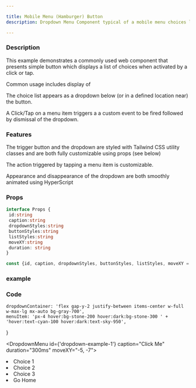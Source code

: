 ```yaml
---

title: Mobile Menu (Hamburger) Button
description: Dropdown Menu Component typical of a mobile menu choices list

---
```



### Description

This example demonstrates a commonly used web component that presents simple button which displays a list of choices when activated by a click or tap.

Common usage includes display of 

The choice list appears as a dropdown below (or in a defined location near) the button.   

A Click/Tap on a menu item triggers a 
a custom event to be fired followed by dismissal of the dropdown.

### Features

The trigger button and the dropdown are styled with Tailwind CSS utility classes and are both
fully customizable using props (see below)

The action triggered by tapping a menu item is customizable.

Appearance and disappearance of the dropdown are both smoothly animated using HyperScript

### Props

```ts
interface Props {
 id:string 
 caption:string   
 dropdownStyles:string   
 buttonStyles:string   
 listStyles:string   
 moveXY:string 
 duration: string
}

const {id, caption, dropdownStyles, buttonStyles, listStyles, moveXY = "0,0", duration = '100ms'} = Astro.props
```


### example


### Code
	dropdownContainer: 'flex gap-y-2 justify-between items-center w-full w-max-lg mx-auto bg-gray-700',
	menuItem: 'px-4 hover:bg-stone-200 hover:dark:bg-stone-300 ' +
	'hover:text-cyan-100 hover:dark:text-sky-950',
}




<div id='dropdownContainer' class={tw.dropdownContainer} style="margin-top:0;">

<DropdownMenu id={'dropdown-example-1'} caption="Click Me" duration="300ms" moveXY="-5, -7">
   <li class={tw.menuItem} script={hs}>Choice 1</li>
   <li class={tw.menuItem} script={hs}>Choice 2</li>
   <li class={tw.menuItem} script={hs}>Choice 3</li>
   <li class={tw.menuItem} script="on click trigger closeDropdown then settle then go to url '/' ">Go Home</li>
</DropdownMenu>






</div>





